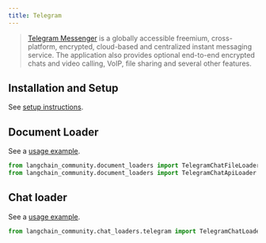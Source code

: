 ```yaml
---
title: Telegram
---
```


>[Telegram Messenger](https://web.telegram.org/a/) is a globally accessible freemium, cross-platform, encrypted, cloud-based and centralized instant messaging service. The application also provides optional end-to-end encrypted chats and video calling, VoIP, file sharing and several other features.


## Installation and Setup

See [setup instructions](/oss/integrations/document_loaders/telegram).

## Document Loader

See a [usage example](/oss/integrations/document_loaders/telegram).

```python
from langchain_community.document_loaders import TelegramChatFileLoader
from langchain_community.document_loaders import TelegramChatApiLoader
```

## Chat loader

See a [usage example](/oss/integrations/chat_loaders/telegram).

```python
from langchain_community.chat_loaders.telegram import TelegramChatLoader
```
